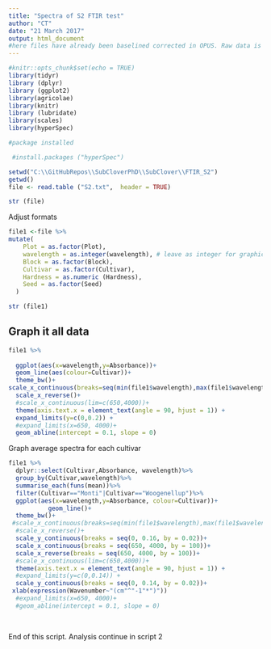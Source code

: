 ```yaml
---
title: "Spectra of S2 FTIR test"
author: "CT"
date: "21 March 2017"
output: html_document
#here files have already been baselined corrected in OPUS. Raw data is on folder Bionami Maatrix 25.04; worksheet Columns to R. 
---
```



```r
#knitr::opts_chunk$set(echo = TRUE)
library(tidyr)
library (dplyr)
library (ggplot2)
library(agricolae)
library(knitr)
library (lubridate)
library(scales)
library(hyperSpec)

```



```r
#package installed

 #install.packages ("hyperSpec")
```



```r
setwd("C:\\GitHubRepos\\SubCloverPhD\\SubClover\\FTIR_S2")
getwd()
file <- read.table ("S2.txt",  header = TRUE)

str (file)

```
Adjust formats 

```r

file1 <-file %>%
mutate(
    Plot = as.factor(Plot),
    wavelength = as.integer(wavelength), # leave as integer for graphics  
    Block = as.factor(Block),
    Cultivar = as.factor(Cultivar),
    Hardness = as.numeric (Hardness),
    Seed = as.factor(Seed)
  )  

str (file1)


```
## Graph it all data 

```r

file1 %>%
  
  ggplot(aes(x=wavelength,y=Absorbance))+
  geom_line(aes(colour=Cultivar))+
  theme_bw()+
scale_x_continuous(breaks=seq(min(file1$wavelength),max(file1$wavelength),100))+
  scale_x_reverse()+
  #scale_x_continuous(lim=c(650,4000))+
  theme(axis.text.x = element_text(angle = 90, hjust = 1)) +
  expand_limits(y=c(0,0.2)) +
  #expand_limits(x=650, 4000)+
  geom_abline(intercept = 0.1, slope = 0)


```
Graph average spectra for each cultivar 


```r

file1 %>%
  dplyr::select(Cultivar,Absorbance, wavelength)%>%
  group_by(Cultivar,wavelength)%>%
  summarise_each(funs(mean))%>%
  filter(Cultivar=="Monti"|Cultivar=="Woogenellup")%>%
  ggplot(aes(x=wavelength,y=Absorbance, colour=Cultivar))+
           geom_line()+
  theme_bw()+
 #scale_x_continuous(breaks=seq(min(file1$wavelength),max(file1$wavelength),100))+
  #scale_x_reverse()+
  scale_y_continuous(breaks = seq(0, 0.16, by = 0.02))+
  scale_x_continuous(breaks = seq(650, 4000, by = 100))+
  scale_x_reverse(breaks = seq(650, 4000, by = 100))+
  #scale_x_continuous(lim=c(650,4000))+
  theme(axis.text.x = element_text(angle = 90, hjust = 1)) +
  #expand_limits(y=c(0,0.14)) +
  scale_y_continuous(breaks = seq(0, 0.14, by = 0.02))+
 xlab(expression(Wavenumber~"(cm"^"-1"*")"))
  #expand_limits(x=650, 4000)+
  #geom_abline(intercept = 0.1, slope = 0)
  
  


```
End of this script. Analysis continue in script 2  



